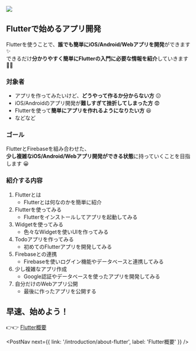 
![](banner.png)

## Flutterで始めるアプリ開発

Flutterを使うことで、**誰でも簡単にiOS/Android/Webアプリを開発**ができます ✨  
できるだけ**分かりやすく簡単にFlutterの入門に必要な情報を紹介**していきます 💪💪


### 対象者

- アプリを作ってみたいけど、**どうやって作るか分からない方** 😕
- iOS/Androidのアプリ開発が**難しすぎて挫折してしまった方** 😨
- Flutterを使って**簡単にアプリを作れるようになりたい方** 😆
- などなど


### ゴール

FlutterとFirebaseを組み合わせた、  
**少し複雑なiOS/Android/Webアプリ開発ができる状態**に持っていくことを目指します 😀


### 紹介する内容

1. Flutterとは
    - Flutterとは何なのかを簡単に紹介
1. Flutterを使ってみる
    - Flutterをインストールしてアプリを起動してみる
1. Widgetを使ってみる
    - 色々なWidgetを使いUIを作ってみる
1. Todoアプリを作ってみる
    - 初めてのFlutterアプリを開発してみる
1. Firebaseとの連携
    - Firebaseを使いログイン機能やデータベースと連携してみる
1. 少し複雑なアプリ作成
    - Google認証やデータベースを使ったアプリを開発してみる
1. 自分だけのWebアプリ公開
    - 最後に作ったアプリを公開する


## 早速、始めよう！

👉👉 [Flutter概要](/introduction/about-flutter)


<PostNav next={{ link: '/introduction/about-flutter', label: 'Flutter概要' }} />
